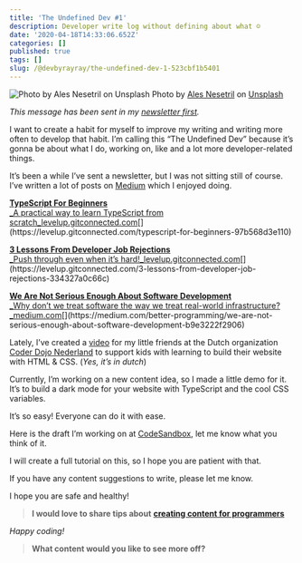 ```yaml
---
title: 'The Undefined Dev #1'
description: Developer write log without defining about what ☺️
date: '2020-04-18T14:33:06.652Z'
categories: []
published: true
tags: []
slug: /@devbyrayray/the-undefined-dev-1-523cbf1b5401
---
```


![Photo by [Ales Nesetril](https://unsplash.com/@alesnesetril?utm_source=medium&utm_medium=referral) on [Unsplash](https://unsplash.com?utm_source=medium&utm_medium=referral)](https://cdn-images-1.medium.com/max/800/0*9YIEZhP1ccA245Ca)
Photo by [Ales Nesetril](https://unsplash.com/@alesnesetril?utm_source=medium&utm_medium=referral) on [Unsplash](https://unsplash.com?utm_source=medium&utm_medium=referral)

_This message has been sent in my_ [_newsletter first_](https://buttondown.email/devbyrayray)_._

I want to create a habit for myself to improve my writing and writing more often to develop that habit. I’m calling this “The Undefined Dev” because it’s gonna be about what I do, working on, like and a lot more developer-related things.

It’s been a while I’ve sent a newsletter, but I was not sitting still of course. I’ve written a lot of posts on [Medium](https://medium.com/@devbyrayray?utm_source=devbyrayray&utm_medium=email&utm_campaign=build-darkmode-with-typescript-and-css-variables) which I enjoyed doing.

[**TypeScript For Beginners**  
_A practical way to learn TypeScript from scratch_levelup.gitconnected.com](https://levelup.gitconnected.com/typescript-for-beginners-97b568d3e110 "https://levelup.gitconnected.com/typescript-for-beginners-97b568d3e110")[](https://levelup.gitconnected.com/typescript-for-beginners-97b568d3e110)

[**3 Lessons From Developer Job Rejections**  
_Push through even when it’s hard!_levelup.gitconnected.com](https://levelup.gitconnected.com/3-lessons-from-developer-job-rejections-334327a0c66c "https://levelup.gitconnected.com/3-lessons-from-developer-job-rejections-334327a0c66c")[](https://levelup.gitconnected.com/3-lessons-from-developer-job-rejections-334327a0c66c)

[**We Are Not Serious Enough About Software Development**  
_Why don’t we treat software the way we treat real-world infrastructure?_medium.com](https://medium.com/better-programming/we-are-not-serious-enough-about-software-development-b9e3222f2906 "https://medium.com/better-programming/we-are-not-serious-enough-about-software-development-b9e3222f2906")[](https://medium.com/better-programming/we-are-not-serious-enough-about-software-development-b9e3222f2906)

Lately, I’ve created a [video](https://coderdojo.nl/online-les/html-css/les-1?utm_source=devbyrayray&utm_medium=email&utm_campaign=build-darkmode-with-typescript-and-css-variables) for my little friends at the Dutch organization [Coder Dojo Nederland](https://coderdojo.nl/) to support kids with learning to build their website with HTML & CSS. (_Yes, it’s in dutch_)

Currently, I’m working on a new content idea, so I made a little demo for it. It’s to build a dark mode for your website with TypeScript and the cool CSS variables.

It’s so easy! Everyone can do it with ease.

Here is the draft I’m working on at [CodeSandbox](https://codesandbox.io/s/css-variables-darkmode-w-typescript-s6e2k?utm_source=devbyrayray&utm_medium=email&utm_campaign=build-darkmode-with-typescript-and-css-variables), let me know what you think of it.

I will create a full tutorial on this, so I hope you are patient with that.

If you have any content suggestions to write, please let me know.

I hope you are safe and healthy!

> **I would love to share tips about** [**creating content for programmers**](https://mailchi.mp/239d4f7b0d9d/programming-content-creator)

_Happy coding!_

> **What content would you like to see more off?**